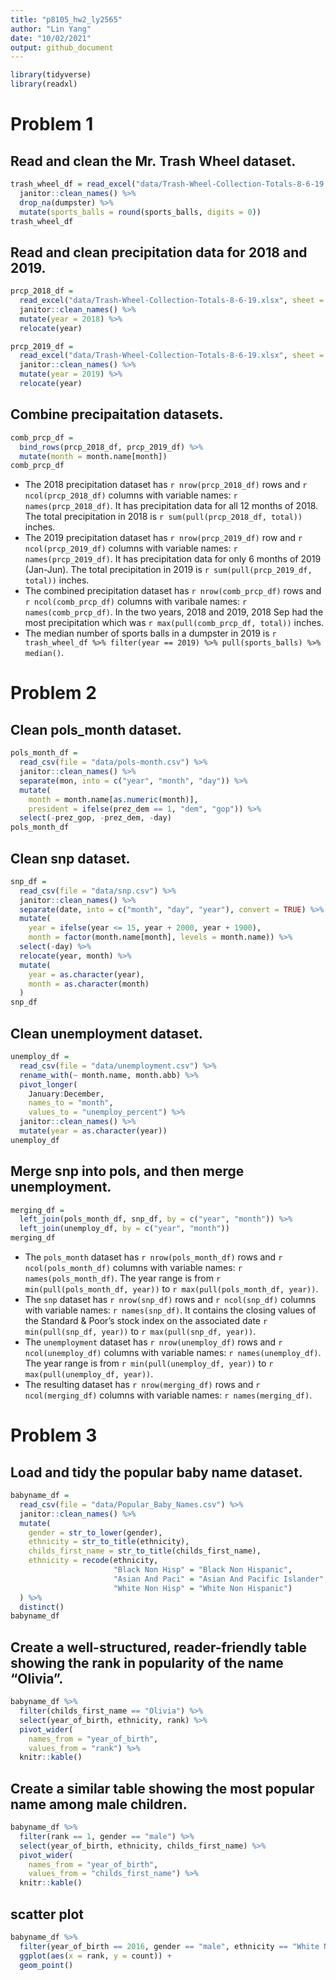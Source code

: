 ```yaml
---
title: "p8105_hw2_ly2565"
author: "Lin Yang"
date: "10/02/2021"
output: github_document
---
```


```r
library(tidyverse)
library(readxl)
```

# Problem 1

## Read and clean the Mr. Trash Wheel dataset.

```r
trash_wheel_df = read_excel("data/Trash-Wheel-Collection-Totals-8-6-19.xlsx", sheet = "Mr. Trash Wheel", range = "A2:N408") %>%  
  janitor::clean_names() %>% 
  drop_na(dumpster) %>% 
  mutate(sports_balls = round(sports_balls, digits = 0))
trash_wheel_df
```

## Read and clean precipitation data for 2018 and 2019.

```r
prcp_2018_df = 
  read_excel("data/Trash-Wheel-Collection-Totals-8-6-19.xlsx", sheet = "2018 Precipitation", range = "A2:B14") %>% 
  janitor::clean_names() %>% 
  mutate(year = 2018) %>% 
  relocate(year)

prcp_2019_df = 
  read_excel("data/Trash-Wheel-Collection-Totals-8-6-19.xlsx", sheet = "2019 Precipitation", range = "A2:B8") %>% 
  janitor::clean_names() %>% 
  mutate(year = 2019) %>% 
  relocate(year)
```

## Combine precipaitation datasets.

```r
comb_prcp_df = 
  bind_rows(prcp_2018_df, prcp_2019_df) %>% 
  mutate(month = month.name[month])
comb_prcp_df
```

* The 2018 precipitation dataset has `r nrow(prcp_2018_df)` rows and `r ncol(prcp_2018_df)` columns with variable names: `r names(prcp_2018_df)`. It has precipitation data for all 12 months of 2018. The total precipitation in 2018 is `r sum(pull(prcp_2018_df, total))` inches. 
* The 2019 precipitation dataset has `r nrow(prcp_2019_df)` row and `r ncol(prcp_2019_df)` columns with variable names: `r names(prcp_2019_df)`. It has precipitation data for only 6 months of 2019 (Jan-Jun). The total precipitation in 2019 is `r sum(pull(prcp_2019_df, total))` inches.
* The combined precipitation dataset has `r nrow(comb_prcp_df)` rows and `r ncol(comb_prcp_df)` columns with varibale names: `r names(comb_prcp_df)`. In the two years, 2018 and 2019, 2018 Sep had the most precipitation which was `r max(pull(comb_prcp_df, total))` inches.
* The median number of sports balls in a dumpster in 2019 is `r trash_wheel_df %>% filter(year == 2019) %>% pull(sports_balls) %>% median()`.

# Problem 2

## Clean pols_month dataset.

```r
pols_month_df = 
  read_csv(file = "data/pols-month.csv") %>% 
  janitor::clean_names() %>% 
  separate(mon, into = c("year", "month", "day")) %>% 
  mutate(
    month = month.name[as.numeric(month)],
    president = ifelse(prez_dem == 1, "dem", "gop")) %>%
  select(-prez_gop, -prez_dem, -day)
pols_month_df  
```

## Clean snp dataset.

```r
snp_df = 
  read_csv(file = "data/snp.csv") %>% 
  janitor::clean_names() %>% 
  separate(date, into = c("month", "day", "year"), convert = TRUE) %>% 
  mutate(
    year = ifelse(year <= 15, year + 2000, year + 1900),
    month = factor(month.name[month], levels = month.name)) %>% 
  select(-day) %>% 
  relocate(year, month) %>% 
  mutate(
    year = as.character(year),
    month = as.character(month)
  )
snp_df
```

## Clean unemployment dataset.

```r
unemploy_df =
  read_csv(file = "data/unemployment.csv") %>%
  rename_with(~ month.name, month.abb) %>% 
  pivot_longer(
    January:December,
    names_to = "month",
    values_to = "unemploy_percent") %>% 
  janitor::clean_names() %>% 
  mutate(year = as.character(year))
unemploy_df
``` 

## Merge snp into pols, and then merge unemployment.

```r
merging_df =
  left_join(pols_month_df, snp_df, by = c("year", "month")) %>% 
  left_join(unemploy_df, by = c("year", "month"))
merging_df
```

* The `pols_month` dataset has `r nrow(pols_month_df)` rows and `r ncol(pols_month_df)` columns with variable names: `r names(pols_month_df)`. The year range is from `r min(pull(pols_month_df, year))` to `r max(pull(pols_month_df, year))`. 
* The `snp` dataset has `r nrow(snp_df)` rows and `r ncol(snp_df)` columns with variable names: `r names(snp_df)`. It contains the closing values of the Standard & Poor’s stock index on the associated date `r min(pull(snp_df, year))` to `r max(pull(snp_df, year))`. 
* The `unemployment` dataset has `r nrow(unemploy_df)` rows and `r ncol(unemploy_df)` columns with variable names: `r names(unemploy_df)`. The year range is from `r min(pull(unemploy_df, year))` to `r max(pull(unemploy_df, year))`.
* The resulting dataset has `r nrow(merging_df)` rows and `r ncol(merging_df)` columns with variable names: `r names(merging_df)`.


# Problem 3

## Load and tidy the popular baby name dataset.

```r
babyname_df = 
  read_csv(file = "data/Popular_Baby_Names.csv") %>% 
  janitor::clean_names() %>% 
  mutate(
    gender = str_to_lower(gender),
    ethnicity = str_to_title(ethnicity),
    childs_first_name = str_to_title(childs_first_name),
    ethnicity = recode(ethnicity,
                       "Black Non Hisp" = "Black Non Hispanic",
                       "Asian And Paci" = "Asian And Pacific Islander",
                       "White Non Hisp" = "White Non Hispanic")
  ) %>% 
  distinct()
babyname_df
```

## Create a well-structured, reader-friendly table showing the rank in popularity of the name “Olivia”.

```r
babyname_df %>% 
  filter(childs_first_name == "Olivia") %>% 
  select(year_of_birth, ethnicity, rank) %>% 
  pivot_wider(
    names_from = "year_of_birth",
    values_from = "rank") %>% 
  knitr::kable()
```

## Create a similar table showing the most popular name among male children.

```r
babyname_df %>% 
  filter(rank == 1, gender == "male") %>% 
  select(year_of_birth, ethnicity, childs_first_name) %>% 
  pivot_wider(
    names_from = "year_of_birth",
    values_from = "childs_first_name") %>% 
  knitr::kable()
```

## scatter plot
```r
babyname_df %>%
  filter(year_of_birth == 2016, gender == "male", ethnicity == "White Non Hispanic") %>% 
  ggplot(aes(x = rank, y = count)) +
  geom_point() 
```









